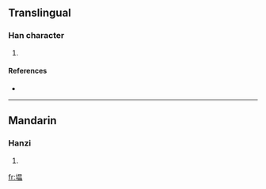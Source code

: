 ==Translingual==

===Han character===
{{Han char|rn=32|rad=土|as=10|sn=13|four=4611<sub>7</sub>|canj=土日月廿 (GABT), 土田人廿 (GWOT)}}

# {{defn|Han|sort=土10}}

====References====
* {{Han ref|kx=0236.341|hdz=10472.101|uh=586D|ud=22637|bh=B6F3|bd=46835}}

----

==Mandarin==

===Hanzi===
{{cmn-hanzi|pin=[[wēn]] ([[wen1]])|wg=wen<sup>1</sup>}}

# {{defn|Mandarin|sort=土10}}

[[fr:塭]]